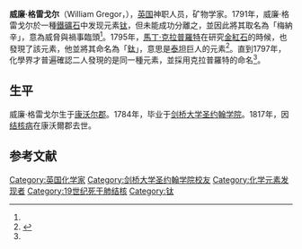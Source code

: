 {{expand|time=2015-09-06T06:05:09+00:00}}
'''威廉·格雷戈尔'''（William Gregor，{{bd|1761年|12月25日|1817年|6月11日}}），[[英国|英国]]神职人员，矿物学家。1791年，威廉·格雷戈尔於一種[[鐵礦石|鐵礦石]]中发现元素[[钛|钛]]，但未能成功分離之，並因此將其取名為「梅納辛」，意為威脅與禍事臨頭<ref name="化学的智慧"/>。1795年，[[馬丁·克拉普羅特|馬丁·克拉普羅特]]在研究[[金紅石|金紅石]]的時候，也發現了該元素，他並將其命名為「[[鈦|鈦]]」，意思是[[泰坦|泰坦]]巨人的元素<ref name="化学的智慧">{{cite book |url=https://books.google.com.tw/books?id=WvUbBwAAQBAJ&pg=PT42&lpg=PT42&dq=馬丁·克拉普羅特&source=bl&ots=18jNfTL2wE&sig=NKOECfMwlf8J3R0cCKCZYh2wCzo&hl=zh-TW&sa=X&ved=0CEEQ6AEwBWoVChMI-LasgdThxwIVATeUCh3FSAfT#v=onepage&q=%E9%A6%AC%E4%B8%81%C2%B7%E5%85%8B%E6%8B%89%E6%99%AE%E7%BE%85%E7%89%B9&f=false |title=化学的智慧 |author=何锐 |publisher=四川数字出版传媒有限公司; Esphere Media |language=zh-cn |date=2009-01-01 |isbn=9787535152091 |accessdate=2015-09-06 |archiveurl=https://web.archive.org/web/20190609083418/https://books.google.com.tw/books?id=WvUbBwAAQBAJ&pg=PT42&lpg=PT42&dq=%E9%A6%AC%E4%B8%81%C2%B7%E5%85%8B%E6%8B%89%E6%99%AE%E7%BE%85%E7%89%B9&source=bl&ots=18jNfTL2wE&sig=NKOECfMwlf8J3R0cCKCZYh2wCzo&hl=zh-TW&sa=X&ved=0CEEQ6AEwBWoVChMI-LasgdThxwIVATeUCh3FSAfT#v=onepage&q=%E9%A6%AC%E4%B8%81%C2%B7%E5%85%8B%E6%8B%89%E6%99%AE%E7%BE%85%E7%89%B9&f=false |archivedate=2019-06-09 |deadurl=no }}</ref>。直到1797年，化學界才普遍確認二人發現的是同一種元素，並採用克拉普羅特的命名<ref name="化学的智慧"/>。

== 生平 ==
威廉·格雷戈尔生于[[康沃尔郡|康沃尔郡]]{{link-en|特雷沃坦尼克|Trewarthenick}}。1784年，毕业于[[剑桥大学圣约翰学院|剑桥大学圣约翰学院]]。1817年，因[[结核病|结核病]]在康沃爾郡{{link-en|克里德 (康沃爾郡)|Creed, Cornwall|克里德}}去世。

==参考文献==
{{reflist}}

{{Authority control}}
{{DEFAULTSORT: Gregor, William}}
[[Category:英国化学家|Category:英国化学家]]
[[Category:剑桥大学圣约翰学院校友|Category:剑桥大学圣约翰学院校友]]
[[Category:化学元素发现者|Category:化学元素发现者]]
[[Category:19世纪死于肺结核|Category:19世纪死于肺结核]]
[[Category:钛|Category:钛]]